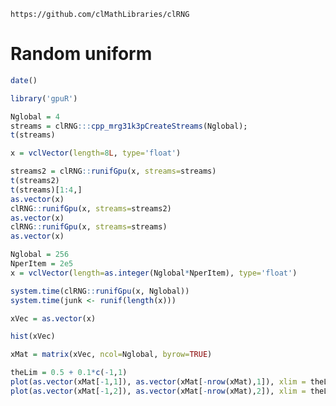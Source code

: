 <!--
%\VignetteEngine{knitr::knitr}
%\VignetteIndexEntry{Random uniform}
-->


`https://github.com/clMathLibraries/clRNG`

# Random uniform

```r
date()
```


```r
library('gpuR')
```

```r
Nglobal = 4
streams = clRNG:::cpp_mrg31k3pCreateStreams(Nglobal);
t(streams)
```

```r
x = vclVector(length=8L, type='float')

streams2 = clRNG::runifGpu(x, streams=streams)
t(streams2)
t(streams)[1:4,]
as.vector(x)
clRNG::runifGpu(x, streams=streams2)
as.vector(x)
clRNG::runifGpu(x, streams=streams)
as.vector(x)
```

```r

Nglobal = 256
NperItem = 2e5
x = vclVector(length=as.integer(Nglobal*NperItem), type='float')

system.time(clRNG::runifGpu(x, Nglobal))
system.time(junk <- runif(length(x)))

xVec = as.vector(x)

hist(xVec)

xMat = matrix(xVec, ncol=Nglobal, byrow=TRUE)

theLim = 0.5 + 0.1*c(-1,1)
plot(as.vector(xMat[-1,1]), as.vector(xMat[-nrow(xMat),1]), xlim = theLim, ylim=theLim, pch='.')
plot(as.vector(xMat[-1,2]), as.vector(xMat[-nrow(xMat),2]), xlim = theLim, ylim=theLim, pch='.')

```

